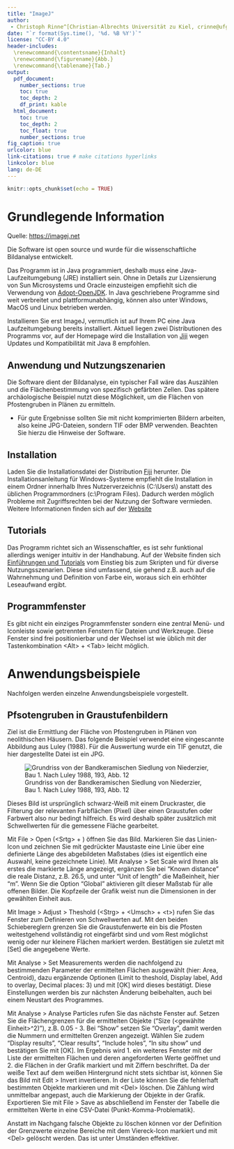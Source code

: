 ```yaml
---
title: "ImageJ"
author: 
 - Christoph Rinne^[Christian-Albrechts Universität zu Kiel, crinne@ufg.uni-kiel.de]
date: "`r format(Sys.time(), '%d. %B %Y')`"
license: "CC-BY 4.0"
header-includes:
  \renewcommand{\contentsname}{Inhalt}
  \renewcommand{\figurename}{Abb.}
  \renewcommand{\tablename}{Tab.}
output:
  pdf_document:
    number_sections: true
    toc: true
    toc_depth: 2
    df_print: kable
  html_document:
    toc: true
    toc_depth: 2
    toc_float: true
    number_sections: true
fig_caption: true
urlcolor: blue
link-citations: true # make citations hyperlinks
linkcolor: blue
lang: de-DE
---
```


```r
knitr::opts_chunk$set(echo = TRUE)
```

# Grundlegende Information

Quelle: [https://imagej.net](https://imagej.net)

Die Software ist open source und wurde für die wissenschaftliche Bildanalyse entwickelt. 

Das Programm ist in Java programmiert, deshalb muss eine Java-Laufzeitumgebung (JRE) installiert sein. Ohne in Details zur Lizensierung von Sun Microsystems und Oracle einzusteigen empfiehlt sich die Verwendung von [Adopt-OpenJDK](https://adoptopenjdk.net/). In Java geschriebene Programme sind weit verbreitet und plattformunabhängig, können also unter Windows, MacOS und Linux betrieben werden.

Installieren Sie erst ImageJ, vermutlich ist auf Ihrem PC eine Java Laufzeitumgebung bereits installiert. Aktuell liegen zwei Distributionen des Programms vor, auf der Homepage wird die Installation von [Jiji](https://imagej.net/Fiji/Downloads) wegen Updates und Kompatibilität mit Java 8 empfohlen. 

## Anwendung und Nutzungszenarien

Die Software dient der Bildanalyse, ein typischer Fall wäre das Auszählen und die Flächenbestimmung von spezifisch gefärbten Zellen. Das spätere archäologische Beispiel nutzt diese Möglichkeit, um die Flächen von Pfostengruben in Plänen zu ermitteln.

- Für gute Ergebnisse sollten Sie mit nicht komprimierten Bildern arbeiten, also keine JPG-Dateien, sondern TIF oder BMP verwenden. Beachten Sie hierzu die Hinweise der Software.

## Installation

Laden Sie die Installationsdatei der Distribution [Fiji](https://imagej.net/Fiji/Downloads) herunter. Die Installationsanleitung für Windows-Systeme empfiehlt die Installation in einem Ordner innerhalb Ihres Nutzerverzeichnis (C:\\Users\\<name>) anstatt des üblichen Programmordners (c:\\Program Files). Dadurch werden möglich Probleme mit Zugriffsrechten bei der Nutzung der Software vermieden. Weitere Informationen finden sich auf der [Website](https://imagej.net/Getting_started) 

## Tutorials

Das Programm richtet sich an Wissenschaftler, es ist sehr funktional allerdings weniger intuitiv in der Handhabung. Auf der Website finden sich [Einführungen und Tutorials](https://imagej.net/Category:Tutorials.html#Tutorials_provided_by_microscopy_facilities) vom Einstieg bis zum Skripten und für diverse Nutzungsszenarien. Diese sind umfassend, sie gehend z.B. auch auf die Wahrnehmung und Definition von Farbe ein, woraus sich ein erhöhter Leseaufwand ergibt. 

## Programmfenster

Es gibt nicht ein einziges Programmfenster sondern eine zentral Menü- und Iconleiste sowie getrennten Fenstern für Dateien und Werkzeuge. Diese Fenster sind frei positionierbar und der Wechsel ist wie üblich mit der Tastenkombination \<Alt> + \<Tab> leicht möglich. 

# Anwendungsbeispiele

Nachfolgen werden einzelne Anwendungsbeispiele vorgestellt.

## Pfsotengruben in Graustufenbildern

Ziel ist die Ermittlung der Fläche von Pfostengruben in Plänen von  neolithischen Häusern. Das folgende Beispiel verwendet eine eingescannte Abbildung aus Luley (1988). Für die Auswertung wurde ein TIF genutzt, die hier dargestellte Datei ist ein JPG.

![Grundriss von der Bandkeramischen Siedlung von Niederzier, Bau 1. Nach Luley 1988, 193, Abb. 12](./Luley_Niederzier_01.jpg)

Dieses Bild ist ursprünglich schwarz-Weiß mit einem Druckraster, die Filterung der relevanten Farbflächen (Pixel) über einen Graustufen oder Farbwert also nur bedingt hilfreich. Es wird deshalb später zusätzlich mit Schwellwerten für die gemessene Fläche gearbeitet.

Mit File > Open (\<Srtg> + <o>) öffnen Sie das Bild. Markieren Sie das Linien-Icon und zeichnen Sie mit gedrückter Maustaste eine Linie über eine definierte Länge des abgebildeten Maßstabes (dies ist eigentlich eine Auswahl, keine gezeichnete Linie). Mit Analyse > Set Scale wird Ihnen als erstes die markierte Länge angezeigt, ergänzen Sie bei "Known distance" die reale Distanz, z.B. 26.5, und unter "Unit of length" die Maßeinheit, hier "m". Wenn Sie die Option "Global" aktivieren gilt dieser Maßstab für alle offenen Bilder. Die Kopfzeile der Grafik weist nun die Dimensionen in der gewählten Einheit aus. 

Mit Image > Adjust > Theshold (\<Strg> + \<Umsch> + \<t>) rufen Sie das Fenster zum Definieren von Schwellwerten auf. Mit den beiden Schiebereglern grenzen Sie die Graustufenwerte ein bis die Pfosten weitestgehend vollständig rot eingefärbt sind und vom Rest möglichst wenig oder nur kleinere Flächen markiert werden. Bestätigen sie zuletzt mit [Set] die angegebene Werte.

Mit Analyse > Set Measurements werden die nachfolgend zu bestimmenden Parameter der ermittelten Flächen ausgewählt (hier:  Area, Centroid), dazu ergänzende Optionen (Limit to theshold, Display label, Add to overlay, Decimal places: 3) und mit [OK] wird dieses bestätigt. Diese Einstellungen werden bis zur nächsten Änderung beibehalten, auch bei einem Neustart des Programmes. 

Mit Analyse > Analyse Particles rufen Sie das nächste Fenster auf. Setzen Sie die Flächengrenzen für die ermittelten Objekte ("Size (\<gewählte Einheit>^2)"), z.B. 0.05 - 3. Bei "Show" setzen Sie "Overlay", damit werden die Nummern und ermittelten Grenzen angezeigt. Wählen Sie zudem "Display results", "Clear results", "Include holes", "In situ show" und bestätigen Sie mit [OK]. Im Ergebnis wird 1. ein weiteres Fenster mit der Liste der ermittelten Flächen und deren angeforderten Werte geöffnet und 2. die Flächen in der Grafik markiert und mit Ziffern beschriftet. Da der weiße Text auf dem weißen Hintergrund nicht stets sichtbar ist, können Sie das Bild mit Edit > Invert invertieren. In der Liste können Sie die fehlerhaft bestimmten Objekte markieren und mit \<Del> löschen. Die Zählung wird unmittelbar angepast, auch die Markierung der Objekte in der Grafik. Exportieren Sie mit File > Save as abschließend im Fenster der Tabelle die ermittelten Werte in eine CSV-Datei (Punkt-Komma-Problematik).

Anstatt im Nachgang falsche Objekte zu löschen können vor der Definition der Grenzwerte einzelne Bereiche mit dem Viereck-Icon markiert und mit \<Del> gelöscht werden. Das ist unter Umständen effektiver.
